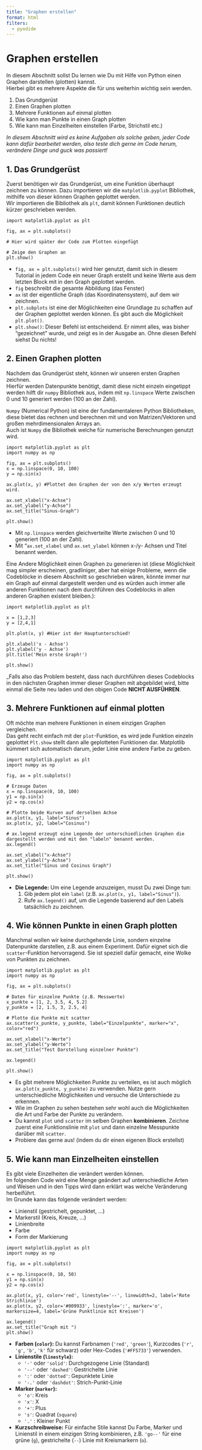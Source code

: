 ```yaml
---
title: "Graphen erstellen"
format: html
filters:
  - pyodide
---
```


# Graphen erstellen

In diesem Abschnitt sollst Du lernen wie Du mit Hilfe von Python einen Graphen darstellen (plotten) kannst.  
Hierbei gibt es mehrere Aspekte die für uns weiterhin wichtig sein werden.  

1. Das Grundgerüst
2. Einen Graphen plotten
3. Mehrere Funktionen auf einmal plotten
4. Wie kann man Punkte in einen Graph plotten
5. Wie kann man Einzelheiten einstellen (Farbe, Strichstil etc.)

_In diesem Abschnitt wird es keine Aufgaben als solche geben, jeder Code kann dafür bearbeitet werden, also teste dich gerne im Code herum, verändere Dinge und guck was passiert!_

## 1. Das Grundgerüst

Zuerst benötigen wir das Grundgerüst, um eine Funktion überhaupt zeichnen zu können. Dazu importieren wir die `matplotlib.pyplot` Bibliothek, mithilfe von dieser können Graphen geplottet werden.  
Wir importieren die Bibliothek als `plt`, damit können Funktionen deutlich kürzer geschrieben werden.  

```pyodide-python
import matplotlib.pyplot as plt

fig, ax = plt.subplots()

# Hier wird später der Code zum Plotten eingefügt

# Zeige den Graphen an
plt.show()
```

::: {.callout-tip collapse="true" title="Erklärungen zum Grundgerüst"}
*   `fig, ax = plt.subplots()` wird hier genutzt, damit sich in diesem Tutorial in jedem Code ein neuer Graph erstellt und keine Werte aus dem letzten Block mit in den Graph geplottet werden. 
*   `fig` beschreibt die gesamte Abbildung (das Fenster) 
*   `ax` ist der eigentliche Graph (das Koordinatensystem), auf dem wir zeichnen.
*   `plt.subplots` ist eine der Möglichkeiten eine Grundlage zu schaffen auf der Graphen geplottet werden können. Es gibt auch die Möglichkeit `plt.plot()`.
*   `plt.show()`: Dieser Befehl ist entscheidend. Er nimmt alles, was bisher "gezeichnet" wurde, und zeigt es in der Ausgabe an. Ohne diesen Befehl siehst Du nichts!
:::

## 2. Einen Graphen plotten

Nachdem das Grundgerüst steht, können wir unseren ersten Graphen zeichnen.  
Hierfür werden Datenpunkte benötigt, damit diese nicht einzeln eingetippt werden hilft dir `numpy` Bibliothek aus, indem mit `np.linspace` Werte zwischen 0 und 10 generiert werden (100 an der Zahl).  

::: {.callout-tip collapse="true" title="Was ist Numpy? Eine kurze Erklärung"}
`Numpy` (Numerical Python) ist eine der fundamentaleren Python Bibliotheken, diese bietet das rechnen und berechnen mit und von Matrizen/Vektoren und großen mehrdimensionalen Arrays an.  
Auch ist `Numpy` die Bibliothek welche für numerische Berechnungen genutzt wird.  

:::

```pyodide-python
import matplotlib.pyplot as plt
import numpy as np

fig, ax = plt.subplots()
x = np.linspace(0, 10, 100) 
y = np.sin(x)              

ax.plot(x, y) #Plottet den Graphen der von den x/y Werten erzeugt wird.

ax.set_xlabel("x-Achse")
ax.set_ylabel("y-Achse")
ax.set_title("Sinus-Graph")

plt.show()
```

::: {.callout-tip collapse="true" title="Tipps zum Plotten eines Graphen"}
*   Mit `np.linspace` werden gleichverteilte Werte zwischen 0 und 10 generiert (100 an der Zahl).
*   Mit "`ax.set_xlabel` und `ax.set_ylabel` können x-/y- Achsen und Titel benannt werden. 

Eine Andere Möglichkeit einen Graphen zu generieren ist (diese Möglichkeit mag simpler erscheinen, gradliniger, aber hat einige Probleme, wenn die Codeblöcke in diesem Abschnitt so geschrieben wären, könnte immer nur ein Graph auf einmal dargestellt werden und es würden auch immer alle anderen Funktionen nach dem durchführen des Codeblocks in allen anderen Graphen existent bleiben.):  

```pyodide-python
import matplotlib.pyplot as plt

x = [1,2,3]
y = [2,4,1]

plt.plot(x, y) #Hier ist der Hauptunterschied!

plt.xlabel('x - Achse')
plt.ylabel('y - Achse')
plt.title('Mein erste Graph!')

plt.show()

```

_Falls also das Problem besteht, dass nach durchführen dieses Codeblocks in den nächsten Graphen immer dieser Graphen mit abgebildet wird, bitte einmal die Seite neu laden und den obigen Code **NICHT AUSFÜHREN**.
:::

## 3. Mehrere Funktionen auf einmal plotten

Oft möchte man mehrere Funktionen in einem einzigen Graphen vergleichen.  
Das geht recht einfach mit der `plot`-Funktion, es wird jede Funktion einzeln geplottet `Plt.show`  stellt dann alle geplotteten Funktionen dar. Matplotlib kümmert sich automatisch darum, jeder Linie eine andere Farbe zu geben. 

```pyodide-python
import matplotlib.pyplot as plt
import numpy as np

fig, ax = plt.subplots()

# Erzeuge Daten
x = np.linspace(0, 10, 100)
y1 = np.sin(x)
y2 = np.cos(x)

# Plotte beide Kurven auf derselben Achse
ax.plot(x, y1, label="Sinus")
ax.plot(x, y2, label="Cosinus")

# ax.legend erzeugt eine Legende der unterschiedlichen Graphen die dargestellt werden und mit den "labeln" benannt werden.
ax.legend()

ax.set_xlabel("x-Achse")
ax.set_ylabel("y-Achse")
ax.set_title("Sinus und Cosinus Graph")

plt.show()
```

::: {.callout-tip collapse="true" title="Tipps zum Plotten mehrerer Funktionen"}
*   **Die Legende:** Um eine Legende anzuzeigen, musst Du zwei Dinge tun:
    1.  Gib jedem plot ein `label` (z.B. `ax.plot(x, y1, label="Sinus")`).
    2.  Rufe `ax.legend()` auf, um die Legende basierend auf den Labels tatsächlich zu zeichnen.
:::

## 4. Wie können Punkte in einen Graph plotten

Manchmal wollen wir keine durchgehende Linie, sondern einzelne Datenpunkte darstellen, z.B. aus einem Experiment. Dafür eignet sich die `scatter`-Funktion hervorragend. Sie ist speziell dafür gemacht, eine Wolke von Punkten zu zeichnen.

```pyodide-python
import matplotlib.pyplot as plt
import numpy as np

fig, ax = plt.subplots()

# Daten für einzelne Punkte (z.B. Messwerte)
x_punkte = [1, 2, 3.5, 4, 5.2]
y_punkte = [2, 1.5, 3, 2.5, 4]

# Plotte die Punkte mit scatter
ax.scatter(x_punkte, y_punkte, label="Einzelpunkte", marker="x", color="red")

ax.set_xlabel("x-Werte")
ax.set_ylabel("y-Werte")
ax.set_title("Test Darstellung einzelner Punkte")

ax.legend()

plt.show()
```

::: {.callout-tip collapse="true" title="Tipps zum Plotten von Punkten"}
*   Es gibt mehrere Möglichkeiten Punkte zu verteilen, es ist auch möglich `ax.plot(x_punkte, y_punkte)` zu verwenden. Nutze gern unterschiedliche Möglichkeiten und versuche die Unterschiede zu erkennen.  
*   Wie im Graphen zu sehen bestehen sehr wohl auch die Möglichkeiten die Art und Farbe der Punkte zu verändern.
*   Du kannst `plot` und `scatter` im selben Graphen **kombinieren**. Zeichne zuerst eine Funktionslinie mit `plot` und dann einzelne Messpunkte darüber mit `scatter`.
*   Probiere das gerne aus! (indem du dir einen eigenen Block erstellst)
:::

## 5. Wie kann man Einzelheiten einstellen

Es gibt viele Einzelheiten die verändert werden können.  
Im folgenden Code wird eine Menge geändert auf unterschiedliche Arten und Weisen und in den Tipps wird dann erklärt was welche Veränderung herbeiführt.  
Im Grunde kann das folgende verändert werden:  

*   Linienstil (gestrichelt, gepunktet, ...)
*   Markerstil  (Kreis, Kreuze, ...)
*   Linienbreite
*   Farbe
*   Form der Markierung

```pyodide-python
import matplotlib.pyplot as plt
import numpy as np

fig, ax = plt.subplots()

x = np.linspace(0, 10, 50)
y1 = np.sin(x)
y2 = np.cos(x)

ax.plot(x, y1, color='red', linestyle='--', linewidth=2, label='Rote Strichlinie')
ax.plot(x, y2, color='#009933', linestyle=':', marker='o', markersize=4, label='Grüne Punktlinie mit Kreisen')

ax.legend()
ax.set_title("Graph mit ")
plt.show()
```

::: {.callout-tip collapse="true" title="Tipps zur Anpassung"}
*   **Farben (`color`):** Du kannst Farbnamen (`'red'`, `'green'`), Kurzcodes (`'r'`, `'g'`, `'b'`, `'k'` für schwarz) oder Hex-Codes (`'#FF5733'`) verwenden.
*   **Linienstile (`linestyle`):**
    *   `'-'` oder `'solid'`: Durchgezogene Linie (Standard)
    *   `'--'` oder `'dashed'`: Gestrichelte Linie
    *   `':'` oder `'dotted'`: Gepunktete Linie
    *   `'-.'` oder `'dashdot'`: Strich-Punkt-Linie
*   **Marker (`marker`):**
    *   `'o'`: Kreis
    *   `'x'`: X
    *   `'+'`: Plus
    *   `'s'`: Quadrat (`square`)
    *   `'.'` : Kleiner Punkt
*   **Kurzschreibweise:** Für einfache Stile kannst Du Farbe, Marker und Linienstil in einem einzigen String kombinieren, z.B. `'go--'` für eine grüne (`g`), gestrichelte (`--`) Linie mit Kreismarkern (`o`).
:::
